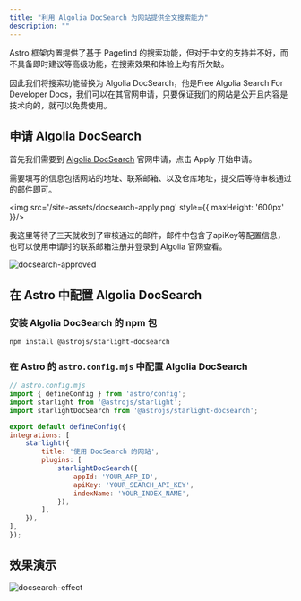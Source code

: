 ```yaml
---
title: "利用 Algolia DocSearch 为网站提供全文搜索能力"
description: ""
---
```




Astro 框架内置提供了基于 Pagefind 的搜索功能，但对于中文的支持并不好，而不具备即时建议等高级功能，在搜索效果和体验上均有所欠缺。

因此我们将搜索功能替换为 Algolia DocSearch，他是Free Algolia Search For Developer Docs，我们可以在其官网申请，只要保证我们的网站是公开且内容是技术向的，就可以免费使用。

## 申请 Algolia DocSearch

首先我们需要到 [Algolia DocSearch](https://docsearch.algolia.com/) 官网申请，点击 Apply 开始申请。

需要填写的信息包括网站的地址、联系邮箱、以及仓库地址，提交后等待审核通过的邮件即可。

<img src='/site-assets/docsearch-apply.png' style={{ maxHeight: '600px' }}/>

我这里等待了三天就收到了审核通过的邮件，邮件中包含了apiKey等配置信息，也可以使用申请时的联系邮箱注册并登录到 Algolia 官网查看。

![docsearch-approved](/site-assets/docsearch-approved.png)

## 在 Astro 中配置 Algolia DocSearch

<Steps>

### 安装 Algolia DocSearch 的 npm 包

```bash
npm install @astrojs/starlight-docsearch
```

### 在 Astro 的 `astro.config.mjs` 中配置 Algolia DocSearch

```js ins={4,10-16}
// astro.config.mjs
import { defineConfig } from 'astro/config';
import starlight from '@astrojs/starlight';
import starlightDocSearch from '@astrojs/starlight-docsearch';

export default defineConfig({
integrations: [
    starlight({
        title: '使用 DocSearch 的网站',
        plugins: [
            starlightDocSearch({
                appId: 'YOUR_APP_ID',
                apiKey: 'YOUR_SEARCH_API_KEY',
                indexName: 'YOUR_INDEX_NAME',
            }),
        ],
    }),
],
});
```

</Steps>

## 效果演示

![docsearch-effect](/site-assets/docsearch-effect.png)
